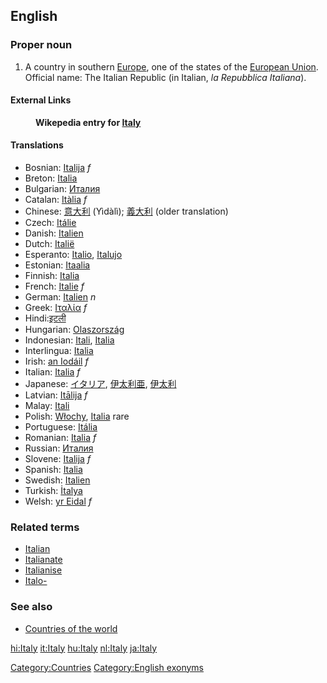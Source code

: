 ==English==
===Proper noun===
# A country in southern [[Europe]], one of the states of the [[European Union]]. Official name: The Italian Republic (in Italian, ''la Repubblica Italiana'').

====External Links====
:'''Wikepedia entry for [[w:Italy|Italy]]'''

====Translations====
*Bosnian: [[Italija]] ''f''
*Breton: [[Italia]]
*Bulgarian: [[Италия]]
*Catalan: [[Itàlia]] ''f''
*Chinese: [[意大利]] (Yìdàlì); [[義大利]] (older translation)
*Czech: [[Itálie]]
*Danish: [[Italien]]
*Dutch: [[Italië]]
*Esperanto: [[Italio]], [[Italujo]]
*Estonian: [[Itaalia]]
*Finnish: [[Italia]]
*French: [[Italie]] ''f''
*German: [[Italien]] ''n''
*Greek: [[Ιταλία]] ''f''
*Hindi:[[इटली]]
*Hungarian: [[Olaszország]]
*Indonesian: [[Itali]], [[Italia]]
*Interlingua: [[Italia]]
*Irish: [[an Iodáil]] ''f''
*Italian: [[Italia]] ''f''
*Japanese: [[イタリア]], [[伊太利亜]], [[伊太利]]
*Latvian: [[Itālija]] ''f''
*Malay: [[Itali]]
*Polish: [[Włochy]], [[Italia]] rare
*Portuguese: [[Itália]]
*Romanian: [[Italia]] ''f''
*Russian: [[Италия]]
*Slovene: [[Italija]] ''f''
*Spanish: [[Italia]]
*Swedish: [[Italien]]
*Turkish: [[İtalya]]
*Welsh: [[yr Eidal]] ''f''

===Related terms===
*[[Italian]]
*[[Italianate]]
*[[Italianise]]
*[[Italo-]]

===See also===
*[[Countries of the world]]
[[Category:Countries]]

[[Category:English exonyms]]

[[hi:Italy]]
[[it:Italy]]
[[hu:Italy]]
[[nl:Italy]]
[[ja:Italy]]